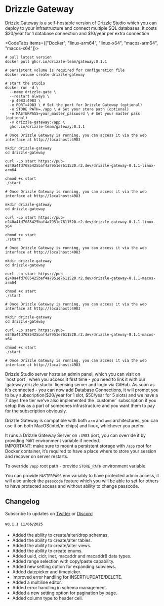 


<CenteredLayout isStudio={true} customTitle="Meet Drizzle Studio">

# Drizzle Gateway
Drizzle Gateway is a self-hostable version of Drizzle Studio which you can deploy to your infrastructure and connect multiple SQL databases. 
It costs $20/year for 1 database connection and $10/year per extra connection

<CodeTabs items={["Docker", "linux-arm64", "linux-x64", "macos-arm64", "macos-x64"]}>
```shell
# pull latest version
docker pull ghcr.io/drizzle-team/gateway:0.1.1 

# persistent volume is required for configuration file
docker volume create drizzle-gateway 

# start the studio
docker run -d \
  --name drizzle-gate \
  --restart always \
  -p 4983:4983 \
  -e PORT=4983 \ # Set the port for Drizzle Gateway (optional)
  -e STORE_PATH=./app \ # Set your store path (optional)
  -e MASTERPASS=your_master_password \ # Set your master pass (optional)
  -v drizzle-gateway:/app \
  ghcr.io/drizzle-team/gateway:0.1.1

# Once Drizzle Gateway is running, you can access it via the web interface at http://localhost:4983
```

```shell
mkdir drizzle-gateway
cd drizzle-gateway

curl -Lo start https://pub-e240a4fd7085425baf4a7951e7611520.r2.dev/drizzle-gateway-0.1.1-linux-arm64

chmod +x start
./start

# Once Drizzle Gateway is running, you can access it via the web interface at http://localhost:4983
```

```shell
mkdir drizzle-gateway
cd drizzle-gateway

curl -Lo start https://pub-e240a4fd7085425baf4a7951e7611520.r2.dev/drizzle-gateway-0.1.1-linux-x64

chmod +x start
./start

# Once Drizzle Gateway is running, you can access it via the web interface at http://localhost:4983
```

```shell
mkdir drizzle-gateway
cd drizzle-gateway

curl -Lo start https://pub-e240a4fd7085425baf4a7951e7611520.r2.dev/drizzle-gateway-0.1.1-macos-arm64

chmod +x start
./start

# Once Drizzle Gateway is running, you can access it via the web interface at http://localhost:4983
```

```shell
mkdir drizzle-gateway
cd drizzle-gateway

curl -Lo start https://pub-e240a4fd7085425baf4a7951e7611520.r2.dev/drizzle-gateway-0.1.1-macos-x64

chmod +x start
./start

# Once Drizzle Gateway is running, you can access it via the web interface at http://localhost:4983
```
</CodeTabs>

<Callout collapsed="How it works?">
Drizzle Studio server hosts an admin panel, which you can visit on `host:port`, when you access it first time - you need to link it with our `gateway.drizzle.studio` licensing server and login via GitHub.  
As soon as it's connected - you can now add Database Connections, it will prompt you to buy subscription($20/year for 1 slot, $50/year for 5 slots) and we have a 7 days free tier
we've also implemented the `customer` subscription if you setup this as a part of someones infrastructure and you want them to pay for the subscription obviously.  
  
Drizzle Gateway is compatible with both `arm` and `amd` architectures, you can use it on both MacOS(intel/m chips) and linux, whichever you prefer.  
  
It runs a Drizzle Gateway Server on `:4983` port, you can override it by providing `PORT` environment variable if needed.  
IMPORTANT: make sure to mount a persistent storage with `/app` root for Docker container, it’s required to have a place where to store your session and recover on server restarts.  
  
To override `/app` root path - provide `STORE_PATH` environment variable.  
  
You can provide `MASTERPASS` env variably to have protected admin access, it will also unlock the `passcode` feature which you will be able to set for others to have protected access and without ability to change passcode.
</Callout>

## Changelog
Subscribe to updates on [Twitter](https://twitter.com/DrizzleORM) or [Discord](https://driz.link/discord)  

#### `v0.1.1 11/06/2025`
- Added the ability to create/alter/drop schemas.
- Added the ability to create/alter tables.
- Added the ability to create/alter views.
- Added the ability to create enums.
- Added uuid, cidr, inet, macaddr and macaddr8 data types.
- Added range selection with copy/paste capability.
- Added new setting option for expanding subviews.
- Added datepicker and timepicker.
- Improved error handling for INSERT/UPDATE/DELETE.
- Added a multiline editor.
- Added error handling in schema management.
- Added a new setting option for pagination by page.
- Added column type to header cell.

</CenteredLayout>